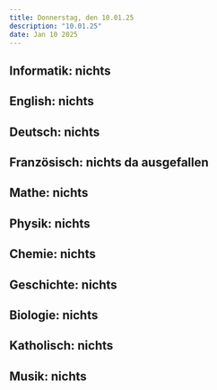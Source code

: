 ```yaml
---
title: Donnerstag, den 10.01.25
description: "10.01.25"
date: Jan 10 2025
---
```


## Informatik: nichts
## English: nichts
## Deutsch: nichts
## Französisch: nichts da ausgefallen
## Mathe: nichts
## Physik: nichts
## Chemie: nichts
## Geschichte: nichts
## Biologie: nichts
## Katholisch: nichts
## Musik: nichts